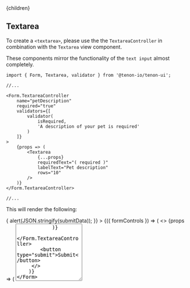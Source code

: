 



<Layout>
    <Helmet>
        <title>Tenon-ui | Textarea</title>
    </Helmet>{children}
</Layout>

## Textarea

To create a `<textarea>`, please use the the `TextareaController` in combination 
with the `Textarea` view component.

These components mirror the functionality of the `text input` almost completely.

```
import { Form, Textarea, validator } from '@tenon-io/tenon-ui';

//...

<Form.TextareaController
    name="petDescription"
    required="true"
    validators={[
        validator(
            isRequired,
            'A description of your pet is required'
        )
    ]}
>
    {props => (
        <Textarea
            {...props}
            requiredText="( required )"
            labelText="Pet description"
            rows="10"
        />
    )}
</Form.TextareaController>

//...
```

This will render the following:

<Form
    onSubmit={submitData => {
        alert(JSON.stringify(submitData));
    }}
>
    {({ formControls }) => (
    <>
        <Form.TextareaController
            name="petDescription"
            required="true"
            validators={[
                validator(isRequired, 'A description of your pet is required')
            ]}
        >
            {props => (
                <Textarea
                    {...props}
                    requiredText="( required )"
                    labelText="Pet description"
                    rows="10"
                />
            )}
        </Form.TextareaController>
        <button type="submit">Submit</button>
     </>   
    )}
</Form>

Try to enter some text and activate the `Submit` button. If no text is entered, you should see
a validation message. Otherwise you will see an alert showing the data being submitted by the 
surrounding form.

If you open your browser inspector you will see the following `HTML`:
```
<form novalidate="">
    <div class="form-group">
        <div class="field-wrapper">
            <label for="1bf08342-e063-4b6e-8768-1972fa03ee8e">
                Pet description<span aria-hidden="true"
                                    class="required">
                                    &nbsp;( required )
                               </span>
            </label>
            <textarea
            aria-required="true" 
            id="1bf08342-e063-4b6e-8768-1972fa03ee8e" 
            name="petDescription" 
            rows="10"></div>
    </div>
    <button type="submit">Submit</button>
</form>
```

You will notice that a lot is already calculated for you, for example a unique `id` value,
so that you can use as many `Textarea` components on a page as you want. As well as some `aria=*`
properties.

### The Textarea view component

The `Tenon-UI Textarea` component provides you with an accessible view component. We recommend 
using this view component if you want to ensure that your `<textarea>` fields are accessible.

If we look at the render function shown above, you can see how to use this component:

```
 {props => (
    <Textarea
        {...props}
        requiredText="( required )"
        labelText="Pet description"
        rows="10"
    />
)}
```

it is **VERY** important to spread the props object from the render function of the `TextareaController`
onto the `Textarea` component. This passes the required props into our view component, that you
would otherwise use when creating your own views.

The reason for this syntax is that you can now also easily set the props of the `Textarea` component. Note
above how the `labelText` for this specific component was set.

#### Textarea component props

##### labelText
This prop is required.

Every textarea needs a text label. With this prop you provide the text that will be rendered inside
the `<label>` element.

##### labelProps
This is an optional object that can be used to override or enrich the props that passed to the 
`<label>` element.

For example, if you want to add a specific `className` to the `<label>` element you can do this:

```
 {props => (
    <Textarea
        {...props}
        requiredText="( required )"
        labelProps={{
            className: 'special-label-class'            
        }}
        labelText="Pet type"
        rows="10"
    />
)}
```

##### contentHintText
Every `Input` can also have `content hint text`. This is text that describes what should be
entered into the input. For example, that the input required at least five characters.

The `<input> placeholder` attributes is often used for this, but this is **wrong**. The placeholder
should **never** be used for this function as it causes difficulty for many users out there.

Specify a content hint text as follows:

```
 {props => (
    <Input
        {...props}
        requiredText="( required )"
        labelText="Pet name"
        contentHintText="The pet's name should be longer than three characters" 
    />
)}
```

Content hints are rendered as follows:

<Form
    onSubmit={submitData => {
        alert(JSON.stringify(submitData));
    }}
>
    {({ formControls }) => (
    <>
        <Form.TextInputController
            name="petName"
            required="true"
            validators={[
                validator(isRequired, 'A name is required for your pet'),
                validator(
                    isLongerThan(3), 
                    'The name is too short'
                )
            ]}
        >
            {props => (
                <Input
                    {...props}
                    requiredText="( required )"
                    labelText="Pet type"
                    contentHintText="The name should be longer than 3 characters"
                />
            )}
        </Form.TextInputController>
        <button type="submit">Submit</button>
     </>   
    )}
</Form>

Should you open the browser's HTML inspector, you will find that the content hint container
is linked to the `<input>` element with the `aria-describedby` property. This is very important
for screen readers.

##### requiredText
With this prop you can set the text that displays next to the `<label>` text for required fields.

If you do not set this, a `*` will be shown for required fields as this is a standard pattern
on the web. If you use this, please put a legend somewhere on your form that indicates that a
`*` denotes a required field. 

You don't have to do any more than that as `Tenon-UI` already marks required fields in a way
that screen readers can interpret. 

##### Tenon-UI specific props

Should you look at the code for the `Input` component, you will see that it also expects a number 
of other props. These are the props that is provided by the `TextInputController` component as
seen in the examples above. 

Please do not provide these props yourself as this will most probably break the functionality of
the component.

##### Other props
Any other props given to this component will be passed onto the `<input>` element. 

#### Overriding the input type
By default an `<input type="text">` will be rendered. But this can also be overridden.

The `TextInputController` will also play nice with other types.

Override it like this:
```
{props => (
    <Input
        {...props}
        labelText="Pet's age"
        type="number"
    />
)}
```

#### Refs
In some case you may want to create a [React ref](https://reactjs.org/docs/refs-and-the-dom.html)
to the input field.

In accessible applications, this is mostly done in cases where you want to set focus to a specific 
element.

The `Input` component will [forward your ref](https://reactjs.org/docs/forwarding-refs.html) to
the `<input>` element. 

```
//...
this.inputRef = React.createRef();
//...
{props => (
    <Input
        {...props}
        labelText="Pet's age"
        ref={this.inputRef}
    />
)}
```

If you then set focus with `this.inputRef.current.focus();`, the contained input will be focused, as expected.

### Creating your own view

Every view component on the `Tenon-UI` smart form is completely replaceable.

If you want to create your own view simply make direct use of the `prop getter` functions 
as well as other props provided by the `TextAreaController`.

#### Available prop getters
The `TextInputController` gives you access to the following prop getter functions:

##### getLabelProps
This prop getter generates the required props for the `<label>` element.

##### getInputProps
This prop getter generates the required props for the `<input>` element.

##### getErrorProps
This prop getter generates the required props for the container element of your
displayed errors.

##### getContentHintProps
This prop getter generates the required props for the container element of your
content hint text.

#### Other props
A number of other props are also exposed by the `TextInputController`. Refer to the 
[smart controllers page](/forms-smart-controllers) to see how validators work:

##### showError
This boolean value will indicate to the view if an error should be shown. Normally, errors
will only be shown after the first submit attempt unless overridden by the `alwaysShowErrors`
prop of the [Form component](/forms-form-component).

Use this to easily hide and show your error containers. 

##### errorText
This value contains the current actual error message text. For valid or non-validated fields
this will be empty. Otherwise if will contain the text from the first failing validator as 
specified on the `TextInputController`. 

##### required
This boolean value indicates if the `TextInputController` has been marked as `required`. This
can be handy to decide when to render required indicators.

#### Basic non-validated input
If you only need a label you can write view code resembling this:

```
import { Form } from '@tenon-io/tenon-ui';

//...

<Form.TextInputController name="petName">
    {({ getLabelProps, getInputProps }) => (
        <React.Fragment>
            <label {...getLabelProps()}>
                Enter your pet's name:
            </label>
            <input
                {...getInputProps()}
            />
        </React.Fragment>
    )}
</Form.TextInputController>
```

**Note**: that both the `getLabelProps` and the `getInputProps` prop getters can be called 
with an object that can override and / or enrich the props object returned by these prop getters. 
For example:

```
<input
    {...getInputProps({
        type: "number",
        className: "some-custom-style"
    })}
/>
```

#### Required validated input
For validation, you can make use of the `getErrorProps` prop getter as well.

```
import { Form, validator, isRequired } from '@tenon-io/tenon-ui';

//...

<Form.TextInputController
    name="petName"
    validators={[
        validator(isRequired, 'A name is required.')
    ]}
    required="true"
>
    {({
        getLabelProps,
        getInputProps,
        getErrorProps,
        showError,
        errorText,
        required
    }) => (
        <React.Fragment>
            <label {...getLabelProps()}>
                Enter your pet's name:
                {required && (
                    <span
                        aria-hidden="true"
                    >
                      ( required )
                    </span>
                )}
            </label>
            <input {...getInputProps()} />
            {showError && (
                <div
                    {...getErrorProps({
                        className: 'error-container'
                    })}
                >
                    {errorText}
                </div>
            )}
        </React.Fragment>
    )}
</Form.TextInputController>
```

Note in the example above that the visual `( required )` text is marked with `aria-hidden="true"`. This
is because the `TextInputController` already marks the input as `required` with the 
`aria-required` property. Therefore you need to make sure that this is not read out twice with
screen readers.

The prop getters will ensure that the error text field is linked to the input and that the input
validity (`aria-valid`) is managed and read out by screen readers. 

#### Input with a content hint
Should you want to render a `content hint`, please make use of the `getContentHintProps` prop getter:

```
<Form.TextInputController
    name="petName"
    validators={[
        validator(
            isLongerThan(3),
            'The name is not long enough.'
        )
    ]}
>
    {({
        getLabelProps,
        getInputProps,
        getErrorProps,
        getContentHintProps,
        showError,
        errorText
    }) => (
        <div>
            <label {...getLabelProps()}>
                Enter your pet's name:
            </label>
            <input {...getInputProps()} />
            <div
                {...getContentHintProps({
                    className: 'content-hint-container'
                })}
            >
                The name should be longer than 3
                characters.
            </div>
            {showError && (
                <div
                    {...getErrorProps({
                        className: 'error-container'
                    })}
                >
                    {errorText}
                </div>
            )}
        </div>
    )}
</Form.TextInputController>
```

The prop getter will ensure that the `content hint` is also linked to the `<input>` field so that
screen readers are aware of this.

As shown above you can easily combine this with an error field, although content hint can safely be
rendered on its own. 

#### Disclaimer
The `TextInputController` provides all the function to create fully accessible `<input>` fields, however,
this needs to be backed up with an accessible HTML view. We can unfortunately not guarantee that
every view will be accessible unless the view component follows the same guidelines as our own view
components. 

Feel free to mix up the HTML but ensure that all elements are present and that the prop getters are 
applied correctly.

And be sure to test with screen readers. 

